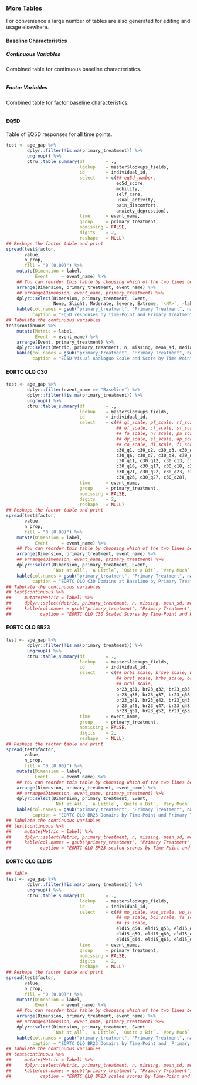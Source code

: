 ### More Tables

For convenience a large number of tables are also generated for editing and usage elsewhere.

#### Baseline Characteristics

##### Continuous Variables

Combined table for continuous baseline characteristics.


```r
```

##### Factor Variables

Combined table for factor baseline characteristics.

```r
```

#### EQ5D

Table of EQ5D responses for all time points.

```r
test <- age_gap %>%
        dplyr::filter(!is.na(primary_treatment)) %>%
        ungroup() %>%
        ctru::table_summary(df        = .,
                            lookup    = master$lookups_fields,
                            id        = individual_id,
                            select    = c(## eq5d_number,
                                          eq5d_score,
                                          mobility,
                                          self_care,
                                          usual_activity,
                                          pain_discomfort,
                                          anxiety_depression),
                            time      = event_name,
                            group     = primary_treatment,
                            nomissing = FALSE,
                            digits    = 2,
                            reshape   = NULL)
## Reshape the factor table and print
spread(test$factor,
       value,
       n_prop,
       fill = "0 (0.00)") %>%
    mutate(Dimension = label,
           Event     = event_name) %>%
    ## You can reorder this table by choosing which of the two lines below you wish to order by
    arrange(Dimension, primary_treatment, event_name) %>%
    ## arrange(Dimension, event_name, primary_treatment) %>%
    dplyr::select(Dimension, primary_treatment, Event,
                  None, Slight, Moderate, Severe, Extreme, `<NA>`, -label) %>%
    kable(col.names = gsub("primary_treatment", "Primary Treatment", names(.)),
          caption = "EQ5D responses by Time-Point and Primary Treatment Group.")
## Tabulate the continuous variables
test$continuous %>%
    mutate(Metric = label,
           Event  = event_name) %>%
    arrange(Event, primary_treatment) %>%
    dplyr::select(Metric, primary_treatment, n, missing, mean_sd, median_iqr, range, -event_name) %>%
    kable(col.names = gsub("primary_treatment", "Primary Treatment", names(.)),
          caption = "EQ5D Visual Analogue Scale and Score by Time-Point and Primary Treatment Group.")

```

#### EORTC QLQ C30

```r
test <- age_gap %>%
        dplyr::filter(event_name == "Baseline") %>%
        dplyr::filter(!is.na(primary_treatment)) %>%
        ungroup() %>%
        ctru::table_summary(df        = .,
                            lookup    = master$lookups_fields,
                            id        = individual_id,
                            select    = c(## ql_scale, pf_scale, rf_scale,
                                          ## ef_scale, cf_scale, sf_scale,
                                          ## fa_scale, nv_scale, pa_scale,
                                          ## dy_scale, sl_scale, ap_scale,
                                          ## co_scale, di_scale, fi_scale,
                                          c30_q1, c30_q2, c30_q3, c30_q4, c30_q5,
                                          c30_q6, c30_q7, c30_q8, c30_q9, c30_q10,
                                          c30_q11, c30_q12, c30_q13, c30_q14, c30_q15,
                                          c30_q16, c30_q17, c30_q18, c30_q19, c30_q20,
                                          c30_q21, c30_q22, c30_q23, c30_q24, c30_q25,
                                          c30_q26, c30_q27, c30_q28),
                            time      = event_name,
                            group     = primary_treatment,
                            nomissing = FALSE,
                            digits    = 2,
                            reshape   = NULL)
## Reshape the factor table and print
spread(test$factor,
       value,
       n_prop,
       fill = "0 (0.00)") %>%
    mutate(Dimension = label,
           Event     = event_name) %>%
    ## You can reorder this table by choosing which of the two lines below you wish to order by
    arrange(Dimension, primary_treatment, event_name) %>%
    ## arrange(Dimension, event_name, primary_treatment) %>%
    dplyr::select(Dimension, primary_treatment, Event,
                  `Not at All`, `A Little`, `Quite a Bit`, `Very Much`, `<NA>`, -event_name, -label) %>%
    kable(col.names = gsub("primary_treatment", "Primary Treatment", names(.)),
          caption = "EORTC QLQ C30 Domains at Baseline by Primary Treatment Group.")
## Tabulate the continuous variables
## test$continuous %>%
##     mutate(Metric = label) %>%
##     dplyr::select(Metric, primary_treatment, n, missing, mean_sd, median_iqr, range, -event_name) %>%
##     kable(col.names = gsub("primary_treatment", "Primary Treatment", names(.)),
##           caption = "EORTC QLQ C30 Scaled Scores by Time-Point and Primary Treatment Group.")

```


#### EORTC QLQ BR23

```r
test <- age_gap %>%
        dplyr::filter(!is.na(primary_treatment)) %>%
        ungroup() %>%
        ctru::table_summary(df        = .,
                            lookup    = master$lookups_fields,
                            id        = individual_id,
                            select    = c(## brbi_scale, brsee_scale, brfu_scale,
                                          ## brst_scale, brbs_scale, bras_scale,
                                          ## brhl_scale,
                                          br23_q31, br23_q32, br23_q33, br23_q34, br23_q35,
                                          br23_q36, br23_q37, br23_q38, br23_q39, br23_q40,
                                          br23_q41, br23_q42, br23_q43, br23_q44, br23_q45,
                                          br23_q46, br23_q47, br23_q48, br23_q49, br23_q50,
                                          br23_q51, br23_q52, br23_q53),
                            time      = event_name,
                            group     = primary_treatment,
                            nomissing = FALSE,
                            digits    = 2,
                            reshape   = NULL)
## Reshape the factor table and print
spread(test$factor,
       value,
       n_prop,
       fill = "0 (0.00)") %>%
    mutate(Dimension = label,
           Event     = event_name) %>%
    ## You can reorder this table by choosing which of the two lines below you wish to order by
    arrange(Dimension, primary_treatment, event_name) %>%
    ## arrange(Dimension, event_name, primary_treatment) %>%
    dplyr::select(Dimension, primary_treatment, Event,
                  `Not at All`, `A Little`, `Quite a Bit`, `Very Much`, `<NA>`, -event_name, -label) %>%
    kable(col.names = gsub("primary_treatment", "Primary Treatment", names(.)),
          caption = "EORTC QLQ BR23 Domains by Time-Point and Primary Treatment Group.")
## Tabulate the continuous variables
## test$continuous %>%
##     mutate(Metric = label) %>%
##     dplyr::select(Metric, primary_treatment, n, missing, mean_sd, median_iqr, range, -event_name) %>%
##     kable(col.names = gsub("primary_treatment", "Primary Treatment", names(.)),
##           caption = "EORTC QLQ BR23 scaled scores by Time-Point and Primary Treatment Group.")

```


#### EORTC QLQ ELD15

```r
## Table
test <- age_gap %>%
        dplyr::filter(!is.na(primary_treatment)) %>%
        ungroup() %>%
        ctru::table_summary(df        = .,
                            lookup    = master$lookups_fields,
                            id        = individual_id,
                            select    = c(## mo_scale, wao_scale, wo_scale,
                                          ## mp_scale, boi_scale, fs_scale,
                                          ## js_scale,
                                          eld15_q54, eld15_q55, eld15_q56, eld15_q57, eld15_q58,
                                          eld15_q59, eld15_q60, eld15_q61, eld15_q62, eld15_q63,
                                          eld15_q64, eld15_q65, eld15_q66, eld15_q67, eld15_q68),
                            time      = event_name,
                            group     = primary_treatment,
                            nomissing = FALSE,
                            digits    = 2,
                            reshape   = NULL)
## Reshape the factor table and print
spread(test$factor,
       value,
       n_prop,
       fill = "0 (0.00)") %>%
    mutate(Dimension = label,
           Event     = event_name) %>%
    ## You can reorder this table by choosing which of the two lines below you wish to order by
    arrange(Dimension, primary_treatment, event_name) %>%
    ## arrange(Dimension, event_name, primary_treatment) %>%
    dplyr::select(Dimension, primary_treatment, Event
                  `Not at All`, `A Little`, `Quite a Bit`, `Very Much`, `<NA>`, -event_name, -label) %>%
    kable(col.names = gsub("primary_treatment", "Primary Treatment", names(.)),
          caption = "EORTC QLQ BR23 Domains by Time-Point and  Primary Treatment Group.")
## Tabulate the continuous variables
## test$continuous %>%
##     mutate(Metric = label) %>%
##     dplyr::select(Metric, primary_treatment, n, missing, mean_sd, median_iqr, range, -event_name) %>%
##     kable(col.names = gsub("primary_treatment", "Primary Treatment", names(.)),
##           caption = "EORTC QLQ BR23 scaled scores by Time-Point and  Primary Treatment Group.")

```

